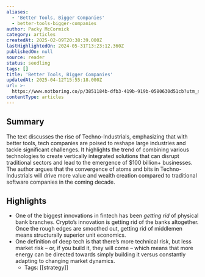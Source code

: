 ```yaml
---
aliases:
  - 'Better Tools, Bigger Companies'
  - better-tools-bigger-companies
author: Packy McCormick
category: articles
createdAt: 2025-02-09T20:38:39.000Z
lastHighlightedOn: 2024-05-31T13:23:12.360Z
publishedOn: null
source: reader
status: seedling
tags: []
title: 'Better Tools, Bigger Companies'
updatedAt: 2025-04-12T15:55:18.000Z
url: >-
  https://www.notboring.co/p/3851184b-dfb3-419b-919b-0580630d51cb?utm_source=substack&utm_medium=email
contentType: articles
---
```

## Summary

The text discusses the rise of Techno-Industrials, emphasizing that with better tools, tech companies are poised to reshape large industries and tackle significant challenges. It highlights the trend of combining various technologies to create vertically integrated solutions that can disrupt traditional sectors and lead to the emergence of $100 billion+ businesses. The author argues that the convergence of atoms and bits in Techno-Industrials will drive more value and wealth creation compared to traditional software companies in the coming decade.

## Highlights

- One of the biggest innovations in fintech has been _getting rid_ of physical bank branches. Crypto’s innovation is getting rid of the banks altogether. Once the rough edges are smoothed out, getting rid of middlemen means structurally superior unit economics.
- One definition of deep tech is that there’s more technical risk, but less market risk – or, if you build it, they will come – which means that more energy can be directed towards simply building it versus constantly adapting to changing market dynamics.
    - Tags: [[strategy]]

